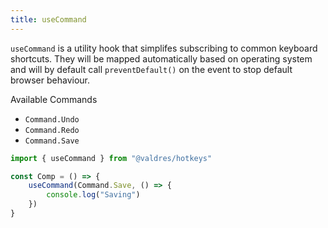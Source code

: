 ```yaml
---
title: useCommand
---
```


`useCommand` is a utility hook that simplifes subscribing to common keyboard
shortcuts. They will be mapped automatically based on operating system and will
by default call `preventDefault()` on the event to stop default browser
behaviour.

Available Commands

-   `Command.Undo`
-   `Command.Redo`
-   `Command.Save`

```jsx
import { useCommand } from "@valdres/hotkeys"

const Comp = () => {
    useCommand(Command.Save, () => {
        console.log("Saving")
    })
}
```


<UseCommandExample client:only />

